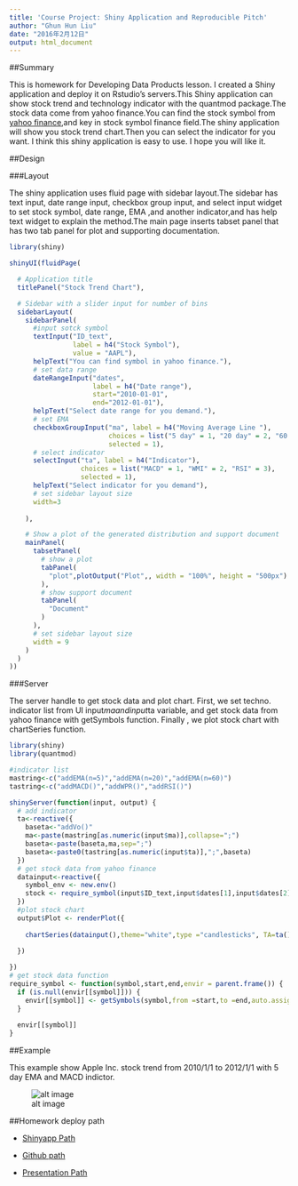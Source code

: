 ```yaml
---
title: 'Course Project: Shiny Application and Reproducible Pitch'
author: "Ghun Hun Liu"
date: "2016年2月12日"
output: html_document
---
```

##Summary

This is homework for Developing Data Products lesson. I created a Shiny application and deploy it on Rstudio's servers.This Shiny application can show stock trend and technology indicator with the quantmod package.The stock data come from yahoo finance.You can find the stock symbol from [yahoo finance](http://finance.yahoo.com/stock-center/),and key in stock symbol finance field.The shiny application will show you stock trend chart.Then you can select the indicator for you want. I think this shiny application is easy to use. I hope you will like it.

##Design

###Layout 

The shiny application uses fluid page with sidebar layout.The sidebar has text input, date range input, checkbox group input, and select input widget to set stock symbol, date range, EMA  ,and another indicator,and has help text widget to explain the method.The main page inserts tabset panel that has two tab panel for plot and supporting documentation.

```r
library(shiny)

shinyUI(fluidPage(

  # Application title
  titlePanel("Stock Trend Chart"),

  # Sidebar with a slider input for number of bins
  sidebarLayout(
    sidebarPanel(
      #input sotck symbol
      textInput("ID_text", 
                label = h4("Stock Symbol"), 
                value = "AAPL"),
      helpText("You can find symbol in yahoo finance."),
      # set data range
      dateRangeInput("dates", 
                     label = h4("Date range"),
                     start="2010-01-01",
                     end="2012-01-01"),
      helpText("Select date range for you demand."),
      # set EMA
      checkboxGroupInput("ma", label = h4("Moving Average Line "), 
                         choices = list("5 day" = 1, "20 day" = 2, "60 day" = 3),
                         selected = 1),
      # select indicator
      selectInput("ta", label = h4("Indicator"), 
                  choices = list("MACD" = 1, "WMI" = 2, "RSI" = 3), 
                  selected = 1),
      helpText("Select indicator for you demand"),
      # set sidebar layout size
      width=3
     
    ),

    # Show a plot of the generated distribution and support document
    mainPanel(
      tabsetPanel(
        # show a plot 
        tabPanel(
          "plot",plotOutput("Plot",, width = "100%", height = "500px")
        ),
        # show support document
        tabPanel(
          "Document"
        )
      ),
      # set sidebar layout size
      width = 9
    )
  )
))

```


###Server


The server handle to get stock data and plot chart. First, we set techno. indicator list from UI input$ma and input$ta variable, and get stock data from yahoo finance with getSymbols function. Finally , we plot stock chart with chartSeries function.  

```r
library(shiny)
library(quantmod)

#indicator list
mastring<-c("addEMA(n=5)","addEMA(n=20)","addEMA(n=60)")
tastring<-c("addMACD()","addWPR()","addRSI()")

shinyServer(function(input, output) {
  # add indicator 
  ta<-reactive({
    baseta<-"addVo()"
    ma<-paste(mastring[as.numeric(input$ma)],collapse=";")
    baseta<-paste(baseta,ma,sep=";")
    baseta<-paste0(tastring[as.numeric(input$ta)],";",baseta)
  })
  # get stock data from yahoo finance  
  datainput<-reactive({
    symbol_env <- new.env()
    stock <- require_symbol(input$ID_text,input$dates[1],input$dates[2],symbol_env)
  })
  #plot stock chart
  output$Plot <- renderPlot({
    
    chartSeries(datainput(),theme="white",type ="candlesticks", TA=ta()) 
    
  })

})
# get stock data function
require_symbol <- function(symbol,start,end,envir = parent.frame()) {
  if (is.null(envir[[symbol]])) {
    envir[[symbol]] <- getSymbols(symbol,from =start,to =end,auto.assign = FALSE)
  }
  
  envir[[symbol]]
}

```

##Example

This example show Apple Inc. stock trend from 2010/1/1 to 2012/1/1 with 5 day EMA and MACD indictor.

![alt image](example.png)

##Homework deploy path
 
  - [Shinyapp Path](https://ghl0506.shinyapps.io/ShinyWork/)

  - [Github path](https://github.com/Ghun-Hun/ShinyWork)

  - [Presentation Path](http://rpubs.com/ghl0506/shinyapp)